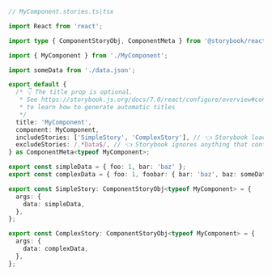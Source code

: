 ```ts
// MyComponent.stories.ts|tsx

import React from 'react';

import type { ComponentStoryObj, ComponentMeta } from '@storybook/react';

import { MyComponent } from './MyComponent';

import someData from './data.json';

export default {
  /* 👇 The title prop is optional.
   * See https://storybook.js.org/docs/7.0/react/configure/overview#configure-story-loading
   * to learn how to generate automatic titles
   */
  title: 'MyComponent',
  component: MyComponent,
  includeStories: ['SimpleStory', 'ComplexStory'], // 👈 Storybook loads these stories
  excludeStories: /.*Data$/, // 👈 Storybook ignores anything that contains Data
} as ComponentMeta<typeof MyComponent>;

export const simpleData = { foo: 1, bar: 'baz' };
export const complexData = { foo: 1, foobar: { bar: 'baz', baz: someData } };

export const SimpleStory: ComponentStoryObj<typeof MyComponent> = {
  args: {
    data: simpleData,
  },
};

export const ComplexStory: ComponentStoryObj<typeof MyComponent> = {
  args: {
    data: complexData,
  },
};
```
